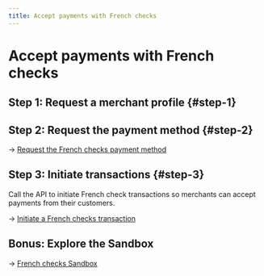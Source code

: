 ```yaml
---
title: Accept payments with French checks
---
```


# Accept payments with French checks

## Step 1: Request a merchant profile {#step-1}


<RequestMerchantProfileStep1 paymentMethod="French checks" />

## Step 2: Request the payment method {#step-2}

→ [Request the French checks payment method](./guide-request.mdx)

## Step 3: Initiate transactions {#step-3}

Call the API to initiate French check transactions so merchants can accept payments from their customers.

→ [Initiate a French checks transaction](./guide-initiate.mdx)

## Bonus: Explore the Sandbox

→ [French checks Sandbox](./sandbox.mdx)